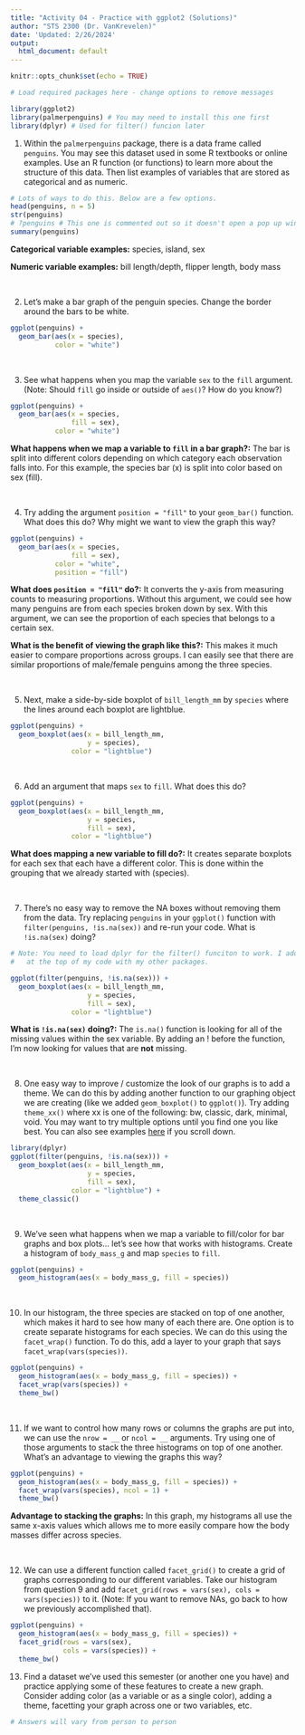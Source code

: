```yaml
---
title: "Activity 04 - Practice with ggplot2 (Solutions)"
author: "STS 2300 (Dr. VanKrevelen)"
date: 'Updated: 2/26/2024'
output:
  html_document: default
---
```


```r
knitr::opts_chunk$set(echo = TRUE)
```

```r
# Load required packages here - change options to remove messages

library(ggplot2)
library(palmerpenguins) # You may need to install this one first
library(dplyr) # Used for filter() funcion later
```

1. Within the `palmerpenguins` package, there is a data frame called `penguins`. You may see this dataset used in some R textbooks or online examples. Use an R function (or functions) to learn more about the structure of this data. Then list examples of variables that are stored as categorical and as numeric.

```r
# Lots of ways to do this. Below are a few options.
head(penguins, n = 5)
str(penguins)
# ?penguins # This one is commented out so it doesn't open a pop up window
summary(penguins)
```

**Categorical variable examples:** species, island, sex

**Numeric variable examples:** bill length/depth, flipper length, body mass

<br>


2. Let's make a bar graph of the penguin species. Change the border around the bars to be white.

```r
ggplot(penguins) +
  geom_bar(aes(x = species),
           color = "white")
```

<br>


3. See what happens when you map the variable `sex` to the `fill` argument. (Note: Should `fill` go inside or outside of `aes()`? How do you know?)

```r
ggplot(penguins) +
  geom_bar(aes(x = species,
               fill = sex),
           color = "white")
```

**What happens when we map a variable to `fill` in a bar graph?:** The bar is split into different colors depending on which category each observation falls into. For this example, the species bar (x) is split into color based on sex (fill).

<br>


4. Try adding the argument `position = "fill"` to your `geom_bar()` function. What does this do? Why might we want to view the graph this way?

```r
ggplot(penguins) +
  geom_bar(aes(x = species,
               fill = sex),
           color = "white",
           position = "fill")
```

**What does `position = "fill"` do?:** It converts the y-axis from measuring counts to measuring proportions. Without this argument, we could see how many penguins are from each species broken down by sex. With this argument, we can see the proportion of each species that belongs to a certain sex.

**What is the benefit of viewing the graph like this?:** This makes it much easier to compare proportions across groups. I can easily see that there are similar proportions of male/female penguins among the three species.

<br>


5. Next, make a side-by-side boxplot of `bill_length_mm` by `species` where the lines around each boxplot are lightblue.

```r
ggplot(penguins) +
  geom_boxplot(aes(x = bill_length_mm,
                   y = species),
               color = "lightblue")
```

<br>


6. Add an argument that maps `sex` to `fill`. What does this do?

```r
ggplot(penguins) +
  geom_boxplot(aes(x = bill_length_mm,
                   y = species,
                   fill = sex),
               color = "lightblue")
```

**What does mapping a new variable to fill do?:** It creates separate boxplots for each sex that each have a different color. This is done within the grouping that we already started with (species).

<br>


7. There's no easy way to remove the NA boxes without removing them from the data. Try replacing `penguins` in your `ggplot()` function with `filter(penguins, !is.na(sex))` and re-run your code. What is `!is.na(sex)` doing?

```r
# Note: You need to load dplyr for the filter() funciton to work. I added this
#   at the top of my code with my other packages.

ggplot(filter(penguins, !is.na(sex))) +
  geom_boxplot(aes(x = bill_length_mm,
                   y = species,
                   fill = sex),
               color = "lightblue")
```

**What is `!is.na(sex)` doing?:** The `is.na()` function is looking for all of the missing values within the sex variable. By adding an ! before the function, I'm now looking for values that are **not** missing. 

<br>


8. One easy way to improve / customize the look of our graphs is to add a theme. We can do this by adding another function to our graphing object we are creating (like we added `geom_boxplot()` to `ggplot()`). Try adding `theme_xx()` where xx is one of the following: bw, classic, dark, minimal, void. You may want to try multiple options until you find one you like best. You can also see examples [here](https://ggplot2.tidyverse.org/reference/ggtheme.html) if you scroll down.

```r
library(dplyr)
ggplot(filter(penguins, !is.na(sex))) +
  geom_boxplot(aes(x = bill_length_mm,
                   y = species,
                   fill = sex),
               color = "lightblue") +
  theme_classic()
```

<br>


9. We've seen what happens when we map a variable to fill/color for bar graphs and box plots... let's see how that works with histograms. Create a histogram of `body_mass_g` and map `species` to `fill`.

```r
ggplot(penguins) +
  geom_histogram(aes(x = body_mass_g, fill = species))
```

<br>


10. In our histogram, the three species are stacked on top of one another, which makes it hard to see how many of each there are. One option is to create separate histograms for each species. We can do this using the `facet_wrap()` function. To do this, add a layer to your graph that says `facet_wrap(vars(species))`.

```r
ggplot(penguins) +
  geom_histogram(aes(x = body_mass_g, fill = species)) +
  facet_wrap(vars(species)) +
  theme_bw()
```

<br>


11. If we want to control how many rows or columns the graphs are put into, we can use the `nrow = __` or `ncol = __` arguments. Try using one of those arguments to stack the three histograms on top of one another. What's an advantage to viewing the graphs this way?

```r
ggplot(penguins) +
  geom_histogram(aes(x = body_mass_g, fill = species)) +
  facet_wrap(vars(species), ncol = 1) +
  theme_bw()
```

**Advantage to stacking the graphs:** In this graph, my histograms all use the same x-axis values which allows me to more easily compare how the body masses differ across species.

<br>


12. We can use a different function called `facet_grid()` to create a grid of graphs corresponding to our different variables. Take our histogram from question 9 and add `facet_grid(rows = vars(sex), cols = vars(species))` to it. (Note: If you want to remove NAs, go back to how we previously accomplished that).

```r
ggplot(penguins) +
  geom_histogram(aes(x = body_mass_g, fill = species)) +
  facet_grid(rows = vars(sex),
             cols = vars(species)) +
  theme_bw()
```


13. Find a dataset we've used this semester (or another one you have) and practice applying some of these features to create a new graph. Consider adding color (as a variable or as a single color), adding a theme, facetting your graph across one or two variables, etc.

```r
# Answers will vary from person to person
```

